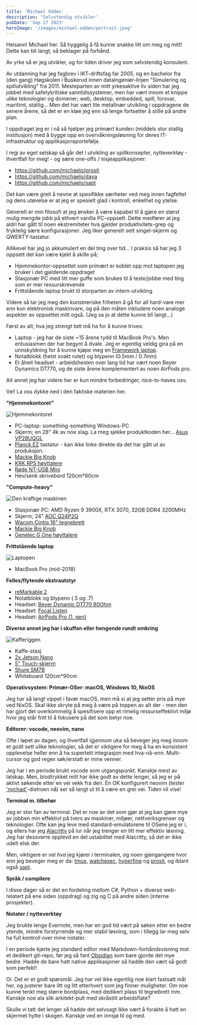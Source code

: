 ```yaml
---
title: 'Michael Odden'
description: 'Selvstendig utvikler'
pubDate: 'Sep 27 2023'
heroImage: '/images/michael-odden/portrait.jpeg'
---
```









<Question1/>

Heisann! Michael her. Så hyggelig å få kunne snakke litt om meg og mitt! Dette kan bli langt, så beklager på forhånd.

Av yrke så er jeg utvikler, og for tiden driver jeg som selvstendig konsulent.

Av utdanning har jeg fagbrev i IKT-driftsfag far 2005, og en bachelor fra (den gang) Høgskolen i Buskerud innen dataingeniør-linjen "Simulering og spillutvikling" fra 2011. Mesteparten av mitt yrkesaktive liv siden har jeg jobbet med safetykritiske sanntidssystemer, men har vært innom et knippe ulike teknologier og domener; web, desktop, embedded, spill, forsvar, maritimt, statlig... Men det har vært lite metallnær utvikling i oppdragene de senere årene, så det er en kløe jeg enn så lenge fortsetter å stille på andre plan.

I oppdraget jeg er i nå så hjelper jeg primært kunden (middels stor statlig institusjon) med å bygge opp en overvåkningsløsning for deres IT-infrastruktur og applikasjonsportefølje.

I regi av eget selskap så går det i utvikling av spillkonsepter, nytteverktøy - ihvertfall for meg! - og sære one-offs / nisjeapplikasjoner:

* https://github.com/michaelo/prosit
* https://github.com/michaelo/daya
* https://github.com/michaelo/sapt

Det kan være greit å nevne at spesifikke særheter ved meg innen fagfeltet og dens utøvelse er at jeg er spesielt glad i kontroll, enkelhet og ytelse.

<Question2/>

Generelt er min filosofi at jeg ønsker å være kapabel til å gjøre en størst mulig mengde jobb på ethvert vanilla PC-oppsett. Dette medfører at jeg aldri har gått til noen ekstremiteter hva gjelder produktivitets-grep og fryktelig sære konfigurasjoner. Jeg liker generelt sett singel-skjerm og QWERTY-tastatur.

Allikevel har jeg jo akkumulert en del ting over tid... I praksis så har jeg 3 oppsett det kan være kjekt å skille på;

* Hjemmekontor-oppsettet som primært er koblet opp mot laptopen jeg bruker i det gjeldende oppdraget
* Stasjonær PC med litt mer guffe som brukes til å teste/jobbe med ting som er mer ressurskrevende
* Frittstående laptop brukt til storparten av intern-utvikling

Videre så tar jeg meg den kunstneriske friheten å gå for all hard-vare mer enn kun elektronisk maskinvare, og på den måten inkludere noen analoge aspekter av oppsettet mitt også. (Jeg sa jo at dette kunne bli langt...)

Først av alt; hva jeg _strengt tatt_ må ha for å kunne trives:

* Laptop - jeg har de siste ~15 årene tydd til MacBook Pro's. Men entusiasmen der har begynt å dvale. Jeg er egentlig veldig gira på en unnskyldning for å kunne kjøpe meg en [Framework laptop](https://frame.work/products/laptop16-diy-amd-7040).
* Notatblokk (helst svakt rutet) og blypenn (0.5mm / 0.7mm)
* Et ålreit headset - arbeidshesten over lang tid har vært noen Beyer Dynamics DT770, og de siste årene komplementert av noen AirPods pro.

Alt annet jeg har videre her er kun mindre forbedringer, nice-to-haves osv.

Vel! La oss dykke ned i den faktiske materien her.

**"Hjemmekontoret"**

<img src='/images/michael-odden/oppsett_hjemmekontor.jpeg' alt="Hjemmekontoret"/>

* PC-laptop: something-something Windows-PC
* Skjerm; en 28" 4k av noe slag. La meg sjekke produktkoden her... [Asus VP28UQGL](https://www.asus.com/displays-desktops/monitors/gaming/vp28uqgl/)
* [Planck EZ](https://blog.zsa.io/2307-goodbye-planck-ez/) tastatur - kan ikke linke direkte da det har gått ut av produksjon.
* [Mackie Big Knob](https://mackie.com/intl/products/studio-monitoring/big-knob-series/big_knob_passive.html)
* [KRK RP5 høyttalere](https://www.krkmusic.com/Studio-Monitors/ROKIT-5-G4)
* [Røde NT-USB Mini](https://rode.com/en/microphones/usb/nt-usb-mini)
* Hev/senk skrivebord 120cm\*60cm

**"Compute-heavy"**

<img src="/images/michael-odden/oppsett_compute.jpeg" alt="Den kraftige maskinen"/>

* Stasjonær PC: AMD Ryzen 9 3900X, RTX 3070, 32GB DDR4 3200MHz
* Skjerm; 24" [AOC Q24P2Q](https://aoc.com/uk/products/monitors/q24p2q)
* [Wacom Cintiq 16" tegnebrett](https://www.wacom.com/en-us/products/pen-displays/wacom-cintiq)
* [Mackie Big Knob](https://mackie.com/intl/products/studio-monitoring/big-knob-series/big_knob_passive.html)
* [Genelec G One høyttalere](https://www.genelec.com/g-one)


**Frittstående laptop**

<img src='/images/michael-odden/oppsett_laptop.jpeg' alt="Laptopen"/>

* MacBook Pro (mid-2018)

**Felles/flytende ekstrautstyr**
* [reMarkable 2](https://remarkable.com/store/remarkable-2)
* Notatblokk og blypenn (.5 og .7)
* Headset: [Beyer Dynamic DT770 80Ohm](https://global.beyerdynamic.com/dt-770-pro.html)
* Headset: [Focal Listen](https://www.focal.com/en/pro-audio/monitoring-speakers/professional-headphones/listen-professional)
* Headset: [AirPods Pro (1. gen)](https://www.apple.com/no/airpods-pro/)


**Diverse annet jeg har i skuffen eller hengende rundt omkring**

<img src='/images/michael-odden/kaffe.jpeg' alt="Kafferiggen"/>

* Kaffe-stasj
* [2x Jetson Nano](https://developer.nvidia.com/embedded/jetson-nano-developer-kit)
* [5" Touch-skjerm](https://www.seeedstudio.com/display.html)
* [Shure SM7B](https://www.shure.com/en-US/products/microphones/sm7b)
* Whiteboard 120cm\*90cm









<Question3/>

**Operativsystem: Primær-OSer: macOS, Windows 10, NixOS**

Jeg har så langt vippet i favør macOS, men må si at jeg setter pris på mye ved NixOS. Skal ikke skryte på meg å være på toppen av alt der - men den har gjort det overkommelig å spesifisere opp et rimelig ressurseffektivt miljø hvor jeg står fritt til å fokusere på det som betyr noe.

**Editorer: vscode, neovim, nano**

Ofte i løpet av dagen, og ihvertfall igjennom uka så beveger jeg meg innom et godt sett ulike teknologier, så det er viktigere for meg å ha en konsistent opplevelse heller enn å ha supertett integrasjon med hva-nå-enn. Multi-cursor og god regex søk/erstatt er mine venner.

Jeg har i en periode brukt vscode som utgangspunkt. Kanskje mest av latskap. Men, blodtrykket mitt har ikke godt av dette lenger, så jeg er på aktivt søkende etter en vei vekk fra den. En OK konfigurert neovim (tester ['nvchad'](https://github.com/NvChad/NvChad)-distroen nå) ser så langt ut til å være en grei vei. Tiden vil vise!

**Terminal m. tilbehør**

Jeg er stor fan av terminal. Det er noe av det som gjør at jeg kan gjøre mye av jobben min effektivt på tvers av maskiner, miljøer, nettverksgrenser og teknologier. Ofte kan jeg leve med standard-emulatorene til OSene jeg er i, og ellers har jeg [Alacritty](https://github.com/alacritty/alacritty) på lur når jeg trenger en litt mer effektiv løsning. Jeg har dessverre opplevd en del ustabilitet med Alacritty, så det er ikke udelt elsk der.

Men, viktigere er vel _hva_ jeg kjører i terminalen, og noen gjengangere hvor enn jeg beveger meg er da: [tmux](https://github.com/tmux/tmux/wiki), [watchexec](https://github.com/watchexec/watchexec), [hyperfine](https://github.com/sharkdp/hyperfine) og [prosit](https://github.com/michaelo/prosit), og iblant også [sapt](https://github.com/michaelo/sapt).

**Språk / compilere**

I disse dager så er det en fordeling mellom C#, Python + diverse web-relatert på ene siden (oppdrag) og zig og C på andre siden (interne prosjekter).

**Notater / nytteverktøy**

Jeg brukte lenge Evernote, men har en god tid vært på søken etter en bedre ytende, mindre forstyrrende og mer stabil løsning, som i tillegg lar meg selv ha full kontroll over mine notater.

I en periode kjørte jeg standard editor med Markdown-forhåndsvisning mot et dedikert git-repo, før jeg så fant [Obsidian](https://obsidian.md/) som bare gjorde det mye bedre. Hadde de bare hatt native applikasjoner så hadde den vært så godt som perfekt!

<Question4/>

Oi. Det er et godt spørsmål. Jeg har vel ikke egentlig noe klart fastsatt mål her, og justerer bare litt og litt etterhvert som jeg finner muligheter. Om noe kunne tenkt meg større bordplass, med dedikert plass til tegnebrett mm. Kanskje noe ala slik arkitekt-pult med skråstilt arbeidsflate?

Skulle vi tatt det lenger så hadde det selvsagt ikke vært å forakte å hatt en skjermet hytte i skogen. Kanskje ved en innsjø til og med.